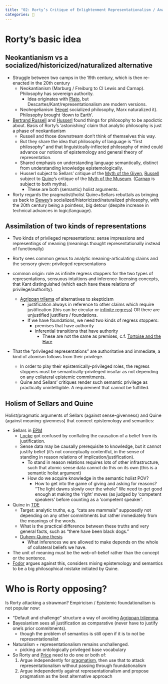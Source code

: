 ```yaml
---
title: "02: Rorty’s Critique of Enlightenment Representationalism / Analytic Philosophy"
categories: 🔴
---
```


# Rorty's basic idea
## Neokantianism vs a socialized/historicized/naturalized alternative

- Struggle between two camps in the 19th century, which is then re-enacted in 
  the 20th century
  - Neokantianism (Marburg / Freiburg to CI Lewis and Carnap). Philosophy has 
    sovereign authority.
    - Idea originates with [Plato](/docs/phil/people/plato), but 
      Descartes/Kant/representationalism are 
      modern versions.
  - Neohegelianism ([Hegel](/docs/phil/people/hegel) socialized 
    philosophy, Marx naturalized it). 
    Philosophy brought 'down to Earth'.
- [Bertrand Russell](/docs/phil/people/russell) and 
  [Husserl](/docs/phil/people/hussurl) found things for 
  philosophy to be apodictic 
  about. Basis of Rorty's 'astonishing' claim that analytic philosophy is just a 
  phase of neokantianism
  - Russell and those downstream don't think of themselves this way.
  - But they share the idea that philosophy of language is "first philosophy" 
    and that linguistically-inflected philosophy of mind could advance our 
    notions of epistemology and general theory of representation.
  - Shared emphasis on understanding language semantically, distinct from 
    understanding knowledge epistemologically.
  - Husserl subject to Sellars' critique of the 
    [Myth of the Given](/docs/phil/people/sellars/myth.qmd), 
    [Russell](/docs/phil/people/russell) 
    subject to [Quine](/docs/phil/people/quine)'s critique of the
    [Myth of the Museum](/docs/phil/people/quine/myth.qmd). 
    ([Carnap](/docs/phil/people/carnap) is subject to both myths).
    - These are both (semantic) holist arguments.
- Rorty regards the pragmatist/holist Quine+Sellars rebuttals as bringing us 
  back to [Dewey](/docs/phil/people/dewey)'s 
  socialized/historicized/naturalized philosophy, with the 20th 
  century being a pointless, big detour (despite increase in technical advances 
  in logic/language).

## Assimilation of two kinds of representations
- Two kinds of privileged representations: sense impressions and representings 
  of meaning (meanings thought representationally instead of functionally)

- Rorty sees common genus to analytic meaning-articulating claims and the 
  sensory given: privileged representations
- common origin: role as infinite regress stoppers for the two types of 
  representations, sensuous intuitions and inference-licensing concepts, that 
  Kant distinguished (which each have these relations of privilege/authority).
  - [Agrippan trilema](/docs/phil/problems/regress/agrippan.qmd) of alternatives to 
    skepticism
    - justification always in reference to other claims which require 
      justification (this can be circular or 
      [infinite regress](/docs/phil/problems/ruleregress.qmd)) 
      OR there are unjustified justifiers / foundations.
    - If we have foundations, we need two kinds of regress stoppers:
      - premises that have authority
      - inferential transitions that have authority
        - These are not the same as premises, c.f. 
          [Tortoise and the Hare](/docs/phil/problems/tortoise.qmd)
- That the "privileged representations" are authoritative and immediate, a kind 
  of atomism follows from their privilege.
  - In order to play their epistemically-privileged roles, the regress stoppers 
    must be semantically-privileged insofar as not depending on any collateral 
    epistemic commitments.
  - Quine and Sellars' critiques render such semantic privilege as practically 
    unintelligible. A requirement that cannot be fulfilled.

## Holism of Sellars and Quine
Holist/pragmatic arguments of Sellars (against sense-givenness) and Quine 
(against meaning-givenness) that connect epistemology and semantics:

- Sellars in [EPM](/docs/phil/people/sellars/works/epm) 
  - [Locke](/docs/phil/people/locke) got confused by conflating the 
    causation of a belief from its 
    justification.
  - Sense data may be causally prerequisite to knowledge, but it cannot justify 
    belief (it's not conceptually contentful, in the sense of standing in reason
    relations of implication/justification).
    - To stand in reason relations requires lots of other infrastructure, such 
      that atomic sense data cannot do this on its own (this is a semantic 
      holist argument)
    - How do we acquire knowledge in the semantic holist POV?
      - How to get into the game of giving and asking for reasons? "The light 
        dawns slowly over the whole" We need to get good enough at making the 
        'right' moves (as judged by 'competent speakers' before counting as a 
        'competent speaker'.
- Quine in [TDE](/docs/phil/people/quine/works/two_dogmas) 
  - Target: analytic truths, e.g. "cats are mammals" supposedly not depending on 
    any other commitments but rather immediately from the meanings of the words.
  - What is the practical difference between these truths and very general facts, 
    such as "there have been black dogs."
  - [Duhem-Quine thesis](/docs/phil/people/quine/duhem_quine.qmd)
    - What inferences we are allowed to make depends on the whole of collateral 
      beliefs we have.
- The unit of meaning must be the web-of-belief rather than the concept or the 
  sentence.
- [Fodor](/docs/phil/people/fodor) argues against this, considers 
  mixing epistemology and semantics to be a 
  big philosophical mistake initiated by Quine.


# Who is Rorty opposing?

Is Rorty attacking a strawman? Empiricism / Epistemic foundationalism is not 
popular now:

- "Default and challenge" structure a way of avoiding 
  [Agrippan trilemma](/docs/phil/problems/regress/agrippan.qmd).
- Bayesianism sees all justification as comparative (never have to justify 
  one's prior commitments).
  - though the problem of semantics is still open if it is to not be 
    representationalist
- Naturalism + representationalism remains unchallenged.
  - picking an ontologically privileged base vocabulary
- So Rorty and [Price](/docs/phil/people/price) need to do one or 
  both of:
  1. Argue independently for [pragmatism](/docs/phil/schools/pragmatism.qmd), 
     then use that to attack 
     representationalism without passing through foundationalism
  2. Argue independently against representationalism and propose pragmatism as 
     the best alternative approach
